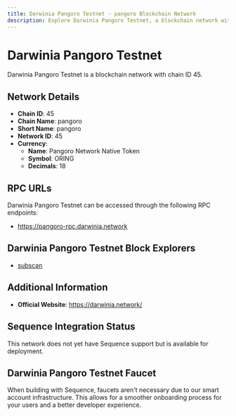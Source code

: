 ```yaml
--- 
title: Darwinia Pangoro Testnet - pangoro Blockchain Network
description: Explore Darwinia Pangoro Testnet, a blockchain network with chain ID 45. Learn about its native currency, Pangoro Network Native Token, and how to interact with the network.
---
```


# Darwinia Pangoro Testnet

Darwinia Pangoro Testnet is a blockchain network with chain ID 45.

## Network Details

- **Chain ID**: 45
- **Chain Name**: pangoro
- **Short Name**: pangoro
- **Network ID**: 45
- **Currency**: 
  - **Name**: Pangoro Network Native Token
  - **Symbol**: ORING
  - **Decimals**: 18

## RPC URLs

Darwinia Pangoro Testnet can be accessed through the following RPC endpoints:

- https://pangoro-rpc.darwinia.network

## Darwinia Pangoro Testnet Block Explorers

- [subscan](https://pangoro.subscan.io)

## Additional Information

- **Official Website**: https://darwinia.network/

## Sequence Integration Status

This network does not yet have Sequence support but is available for deployment.

## Darwinia Pangoro Testnet Faucet

When building with Sequence, faucets aren't necessary due to our smart account infrastructure. This allows for a smoother onboarding process for your users and a better developer experience.
